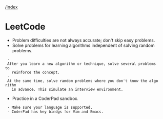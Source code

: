 [[/index]]

= LeetCode =

* Problem difficulties are not always accurate; don't skip easy problems.
* Solve problems for learning algorithms independent of solving random problems.
  - After you learn a new algorithm or technique, solve several problems to
    reinforce the concept.
  - At the same time, solve random problems where you don't know the algorithm
    in advance. This simulate an interview environment.
* Practice in a CoderPad sandbox.
  - Make sure your language is supported.
  - CoderPad has key bindgs for Vim and Emacs.
